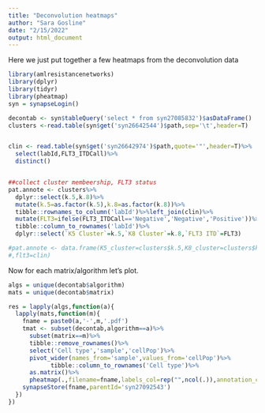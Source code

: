 ```yaml
---
title: "Deconvolution heatmaps"
author: "Sara Gosline"
date: "2/15/2022"
output: html_document
---
```



Here we just put together a few heatmaps from the deconvolution data

```r
library(amlresistancenetworks)
library(dplyr)
library(tidyr)
library(pheatmap)
syn = synapseLogin()

decontab <- syn$tableQuery('select * from syn27085832')$asDataFrame()
clusters <-read.table(syn$get('syn26642544')$path,sep='\t',header=T)


clin <- read.table(syn$get('syn26642974')$path,quote='"',header=T)%>%
  select(labId,FLT3_ITDCall)%>%
  distinct()


##collect cluster membeership, FLT3 status
pat.annote <- clusters%>%
  dplyr::select(k.5,k.8)%>%
  mutate(k.5=as.factor(k.5),k.8=as.factor(k.8))%>%
  tibble::rownames_to_column('labId')%>%left_join(clin)%>%
  mutate(FLT3=ifelse(FLT3_ITDCall=='Negative','Negative','Positive'))%>%
  tibble::column_to_rownames('labId')%>%
  dplyr::select(`K5 Cluster`=k.5,`K8 Cluster`=k.8,`FLT3 ITD`=FLT3)

#pat.annote <- data.frame(K5_cluster=clusters$k.5,K8_cluster=clusters$k.8)
#,flt3=clin)

```


Now for each matrix/algorithm let's plot.

```r

algs = unique(decontab$algorithm)
mats = unique(decontab$matrix)

res = lapply(algs,function(a){
  lapply(mats,function(m){
    fname = paste0(a,'-',m,'.pdf')
    tmat <- subset(decontab,algorithm==a)%>%
      subset(matrix==m)%>%
      tibble::remove_rownames()%>%
      select('Cell type','sample','cellPop')%>%
      pivot_wider(names_from='sample',values_from='cellPop')%>%
            tibble::column_to_rownames('Cell type')%>%
      as.matrix()%>%
      pheatmap(.,filename=fname,labels_col=rep("",ncol(.)),annotation_col=pat.annote)
    synapseStore(fname,parentId='syn27092543')
  })
})

```